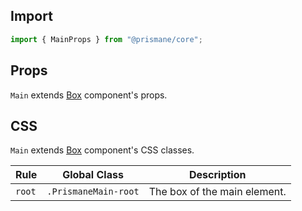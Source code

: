 ## Import

```js
import { MainProps } from "@prismane/core";
```

## Props

`Main` extends [Box](/docs/components-api/box-api) component's props.

## CSS

`Main` extends [Box](/docs/components-api/box-api) component's CSS classes.

| Rule   | Global Class         | Description                  |
| ------ | -------------------- | ---------------------------- |
| `root` | `.PrismaneMain-root` | The box of the main element. |
